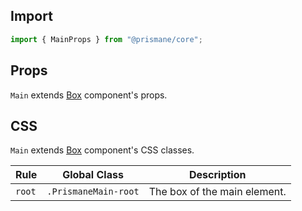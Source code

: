 ## Import

```js
import { MainProps } from "@prismane/core";
```

## Props

`Main` extends [Box](/docs/components-api/box-api) component's props.

## CSS

`Main` extends [Box](/docs/components-api/box-api) component's CSS classes.

| Rule   | Global Class         | Description                  |
| ------ | -------------------- | ---------------------------- |
| `root` | `.PrismaneMain-root` | The box of the main element. |
